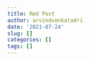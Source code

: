 ```yaml
---
title: Rmd Post
author: arvindvenkatadri
date: '2021-07-24'
slug: []
categories: []
tags: []
---
```

